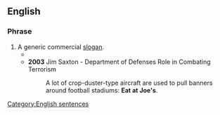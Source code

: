 ==English==

===Phrase===
{{head|en|phrase|[[eat|Eat]] [[at]] [[Joe's]]}}

# A generic commercial [[slogan]].
#* {{quote-book
|title=Academic American Encyclopedia
|year=1996
|page=332
|url=http://books.google.com/books?id=bOBEAAAAMAAJ
|isbn=0717220605
|author=Grolier
|indent2=*:
|passage=For most of the inhabitants of most parts of the world today, the notion of costume begins and often ends with some variant of "'''Eat at Joe's'''."}}
#* '''2003''' Jim Saxton - Department of Defenses Role in Combating Terrorism
#*: A lot of crop-duster-type aircraft are used to pull banners around football stadiums: '''Eat at Joe's'''.

[[Category:English sentences]]
